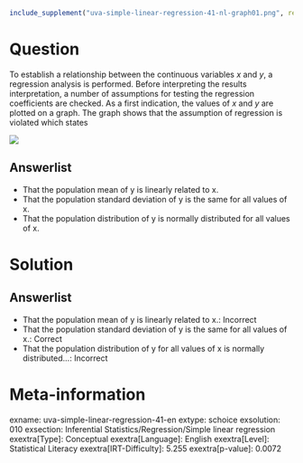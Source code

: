 ```r
include_supplement("uva-simple-linear-regression-41-nl-graph01.png", recursive = TRUE)
```

Question
========

To establish a relationship between the continuous variables *x* and *y*, a regression analysis is performed. Before interpreting the results interpretation, a number of assumptions for testing the regression coefficients are checked. As a first indication, the values of *x* and *y* are plotted on a graph. The graph shows that the assumption of regression is violated which states

![](uva-simple-linear-regression-41-nl-graph01.png)

Answerlist
----------

* That the population mean of y is linearly related to x.
* That the population standard deviation of y is the same for all values of x.
* That the population distribution of y is normally distributed for all values of x.

Solution
========

Answerlist
----------

* That the population mean of y is linearly related to x.: Incorrect
* That the population standard deviation of y is the same for all values of x.: Correct
* That the population distribution of y for all values of x is normally distributed...: Incorrect

Meta-information
================
exname: uva-simple-linear-regression-41-en
extype: schoice
exsolution: 010
exsection: Inferential Statistics/Regression/Simple linear regression
exextra[Type]: Conceptual
exextra[Language]: English
exextra[Level]: Statistical Literacy
exextra[IRT-Difficulty]: 5.255
exextra[p-value]: 0.0072
